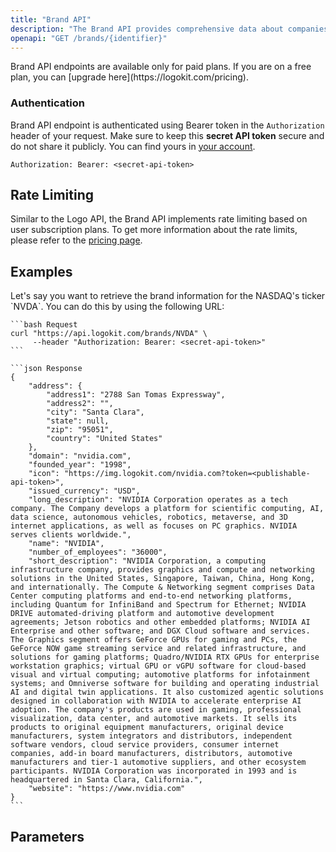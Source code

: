 ```yaml
---
title: "Brand API"
description: "The Brand API provides comprehensive data about companies, including their address, domain, founding year, and number of employees. It's designed for developers looking to integrate reliable brand information into their applications, making it easier to enhance user experiences with up-to-date brand insights."
openapi: "GET /brands/{identifier}"
---
```


<Info>
  Brand API endpoints are available only for paid plans. If you are on a free
  plan, you can [upgrade here](https://logokit.com/pricing).
</Info>

### Authentication

Brand API endpoint is authenticated using Bearer token in the `Authorization` header of your request. Make sure to keep
this **secret API token** secure and do not share it publicly. You can find yours in
[your account](https://logokit.com/account/api-tokens).

```http
Authorization: Bearer: <secret-api-token>
```

## Rate Limiting

Similar to the Logo API, the Brand API implements rate limiting based on user subscription plans.
To get more information about the rate limits, please refer to the [pricing page](https://logokit.com/pricing).

## Examples

<AccordionGroup>
  <Accordion title="Retrieve brand information for a stock ticker">
    Let's say you want to retrieve the brand information for the NASDAQ's ticker `NVDA`.
    You can do this by using the following URL:

    ```bash Request
    curl "https://api.logokit.com/brands/NVDA" \
         --header "Authorization: Bearer: <secret-api-token>"
    ```

    ```json Response
    {
        "address": {
            "address1": "2788 San Tomas Expressway",
            "address2": "",
            "city": "Santa Clara",
            "state": null,
            "zip": "95051",
            "country": "United States"
        },
        "domain": "nvidia.com",
        "founded_year": "1998",
        "icon": "https://img.logokit.com/nvidia.com?token=<publishable-api-token>",
        "issued_currency": "USD",
        "long_description": "NVIDIA Corporation operates as a tech company. The Company develops a platform for scientific computing, AI, data science, autonomous vehicles, robotics, metaverse, and 3D internet applications, as well as focuses on PC graphics. NVIDIA serves clients worldwide.",
        "name": "NVIDIA",
        "number_of_employees": "36000",
        "short_description": "NVIDIA Corporation, a computing infrastructure company, provides graphics and compute and networking solutions in the United States, Singapore, Taiwan, China, Hong Kong, and internationally. The Compute & Networking segment comprises Data Center computing platforms and end-to-end networking platforms, including Quantum for InfiniBand and Spectrum for Ethernet; NVIDIA DRIVE automated-driving platform and automotive development agreements; Jetson robotics and other embedded platforms; NVIDIA AI Enterprise and other software; and DGX Cloud software and services. The Graphics segment offers GeForce GPUs for gaming and PCs, the GeForce NOW game streaming service and related infrastructure, and solutions for gaming platforms; Quadro/NVIDIA RTX GPUs for enterprise workstation graphics; virtual GPU or vGPU software for cloud-based visual and virtual computing; automotive platforms for infotainment systems; and Omniverse software for building and operating industrial AI and digital twin applications. It also customized agentic solutions designed in collaboration with NVIDIA to accelerate enterprise AI adoption. The company's products are used in gaming, professional visualization, data center, and automotive markets. It sells its products to original equipment manufacturers, original device manufacturers, system integrators and distributors, independent software vendors, cloud service providers, consumer internet companies, add-in board manufacturers, distributors, automotive manufacturers and tier-1 automotive suppliers, and other ecosystem participants. NVIDIA Corporation was incorporated in 1993 and is headquartered in Santa Clara, California.",
        "website": "https://www.nvidia.com"
    }
    ```

  </Accordion>
</AccordionGroup>

## Parameters
